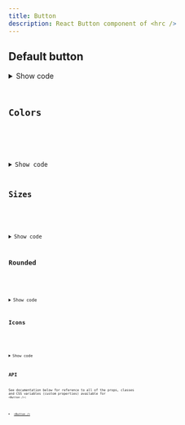```yaml
---
title: Button
description: React Button component of <hrc />
---
```



## Default button

<Demo layout="grid" cols={3} className="button-default">
  <Demos.ButtonDefault />
</Demo>

<details>
  <summary>Show code</summary>
  <Code code={defaultCode} lang="tsx" title="button-default.tsx" />
</details>

## Colors

<Demo layout="grid" cols={1} className="button-colors">
  <Demos.ButtonColors />
</Demo>

<details>
  <summary>Show code</summary>
  <Code code={colorsCode} lang="tsx" title="button-colors.tsx" />
</details>

## Sizes

<Demo layout="row">
  <Demos.ButtonSizes />
</Demo>

<details>
  <summary>Show code</summary>
  <Code code={sizesCode} lang="tsx" title="button-sizes.tsx" />
</details>

## Rounded

<Demo layout="grid" cols={1}>
  <Demos.ButtonRounded />
</Demo>

<details>
  <summary>Show code</summary>
  <Code code={roundedCode} lang="tsx" title="button-rounded.tsx" />
</details>

## Icons

<Demo layout="grid" cols={2}>
  <Demos.ButtonWithIcons />
</Demo>

<details>
  <summary>Show code</summary>
  <Code code={iconsCode} lang="tsx" title="button-with-icons.tsx" />
</details>

## API

See documentation below for reference to all of the props, classes and CSS
variables (custom properties) available for `<Button />`:

- [`<Button />`](/api/button)
